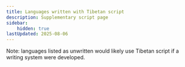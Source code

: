 ```yaml
---
title: Languages written with Tibetan script
description: Supplementary script page
sidebar:
    hidden: true
lastUpdated: 2025-08-06
---
```



Note: languages listed as unwritten would likely use Tibetan script if a writing system were developed.

<WsList script='Tibt' />
